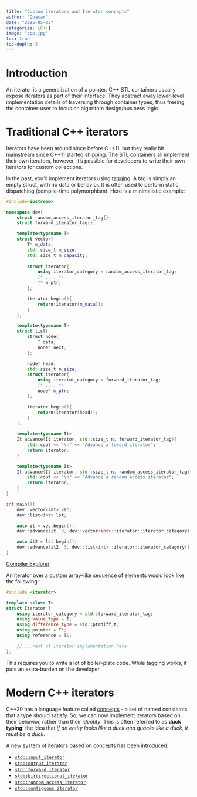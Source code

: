 ```yaml
---
title: "Custom iterators and Iterator concepts"
author: "Quasar"
date: "2025-05-05"
categories: [C++]      
image: "cpp.jpg"
toc: true
toc-depth: 3
---
```


# Introduction

An iterator is a generalization of a pointer. C++ STL containers usually expose iterators as part of their interface. They abstract away lower-level implementation details of traversing through container types, thus freeing the container-user to focus on algorithm design/business logic.

# Traditional C++ iterators

Iterators have been around since before C++11, but they really hit mainstream since C++11 started shipping. The STL containers all implement their own iterators, however, it's possible for developers to write their own iterators for custom collections.

In the past, you'd implement iterators using [tagging](https://en.cppreference.com/w/cpp/iterator/iterator_tags). A tag is simply an empty struct, with no data or behavior. It is often used to perform static dispatching (compile-time polymorphism). Here is a minimalistic example:

```cpp
#include<iostream>

namespace dev{
    struct random_access_iterator_tag{};
    struct forward_iterator_tag{};

    template<typename T>
    struct vector{
        T* m_data;
        std::size_t m_size;
        std::size_t m_capacity;
        
        struct iterator{
            using iterator_category = random_access_iterator_tag;
            /* .... */
            T* m_ptr;
        };

        iterator begin(){
            return(iterator(m_data));
        }
    };

    template<typename T>
    struct list{
        struct node{
            T data;
            node* next;
        };

        node* head;
        std::size_t m_size;
        struct iterator{
            using iterator_category = forward_iterator_tag;
            /* .... */
            node* m_ptr;
        };

        iterator begin(){
            return(iterator(head));
        }
    };

    template<typename It>
    It advance(It iterator, std::size_t n, forward_iterator_tag){
        std::cout << "\n" << "Advance a foward iterator";
        return iterator;
    }

    template<typename It>
    It advance(It iterator, std::size_t n, random_access_iterator_tag){
        std::cout << "\n" << "Advance a random access iterator";
        return iterator;
    }
}

int main(){
    dev::vector<int> vec;
    dev::list<int> lst;

    auto it = vec.begin();
    dev::advance(it, 3, dev::vector<int>::iterator::iterator_category());

    auto it2 = lst.begin();
    dev::advance(it2, 3, dev::list<int>::iterator::iterator_category());
}
```
[Compiler Explorer](https://godbolt.org/z/q7YGG8oj5)

An iterator over a custom array-like sequence of elements would look like the following:

```cpp
#include <iterator>

template <class T>
struct Iterator {
    using iterator_category = std::forward_iterator_tag;
    using value_type = T;
    using difference_type = std::ptrdiff_t;
    using pointer = T*;
    using reference = T&;

    // ...rest of iterator implementation here
};
```

This requires you to write a lot of boiler-plate code. While tagging works, it puts an extra-burden on the developer.

# Modern C++ iterators

C++20 has a language feature called [concepts](https://quantdev.blog/posts/c++20-concepts/index.html) - a set of named constaints that a type should satisfy. So, we can now implement iterators based on their behavior, rather than their *identity*. This is often referred to as **duck typing**: the idea that *if an entity looks like a duck and quacks like a duck, it must be a duck.*

A new system of iterators based on concepts has been introduced. 

- [`std::input_iterator`](https://en.cppreference.com/w/cpp/iterator/input_iterator)
- [`std::output_iterator`](https://en.cppreference.com/w/cpp/iterator/output_iterator)
- [`std::forward_iterator`](https://en.cppreference.com/w/cpp/iterator/forward_iterator)
- [`std::birdirectional_iterator`](https://en.cppreference.com/w/cpp/iterator/bidirectional_iterator)
- [`std::random_access_iterator`](https://en.cppreference.com/w/cpp/iterator/random_access_iterator)
- [`std::contiguous_iterator`](https://en.cppreference.com/w/cpp/iterator/contiguous_iterator)



